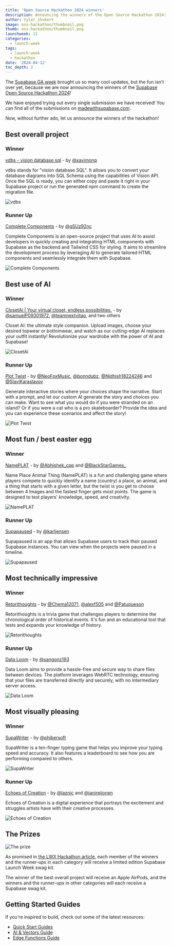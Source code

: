 ```yaml
---
title: 'Open Source Hackathon 2024 winners'
description: Announcing the winners of the Open Source Hackathon 2024!
author: tyler_shukert
image: oss-hackathon/thumbnail.png
thumb: oss-hackathon/thumbnail.png
launchweek: 11
categories:
  - launch-week
tags:
  - launch-week
  - hackathon
date: '2024-04-12'
toc_depth: 2
---
```


The [Supabase GA week](https://supabase.com/ga-week) brought us so many cool updates, but the fun isn’t over yet, because we are now announcing the winners of the [Supabase Open Source Hackathon 2024](https://supabase.com/blog/supabase-oss-hackathon)!

We have enjoyed trying out every single submission we have received! You can find all of the submissions on [madewithsupabase.com](https://www.madewithsupabase.com/).

Now, without further ado, let us announce the winners of the hackathon!

## Best overall project

### Winner

[vdbs - vision database sql](https://github.com/xavimondev/vdbs) - by [@xavimonp](https://twitter.com/xavimonp)

vdbs stands for "vision database SQL". It allows you to convert your database diagrams into SQL Schema using the capabilities of Vision API. Once the SQL is ready, you can either copy and paste it right in your Supabase project or run the generated npm command to create the migration file.

![vdbs](/images/blog/oss-hackathon-winners/vdbs.png)

### Runner Up

[Complete Components](https://github.com/gSUz92nc/Complete-Components/) - by [@gSUz92nc](https://github.com/gSUz92nc)

Complete Components is an open-source project that uses AI to assist developers in quickly creating and integrating HTML components with Supabase as the backend and Tailwind CSS for styling. It aims to streamline the development process by leveraging AI to generate tailored HTML components and seamlessly integrate them with Supabase.

![Complete Components](/images/blog/oss-hackathon-winners/complete-components.png)

## Best use of AI

### Winner

[ClosetAi | Your virtual closet, endless possibilities.](https://github.com/ineffablesam/closet-ai#closet-ai--revamp-your-style-effortlessly) - by [@samuelP09301972](https://twitter.com/samuelP09301972), [@teamnextvitap](https://twitter.com/teamnextvitap), and two others

Closet AI: the ultimate style companion. Upload images, choose your desired topwear or bottomwear, and watch as our cutting-edge AI replaces your outfit instantly! Revolutionize your wardrobe with the power of AI and Supabase!

![ClosetAi](/images/blog/oss-hackathon-winners/closetai.png)

### Runner Up

[Plot Twist](https://github.com/NeoFoxxo/plottwist) - by [@NeoFoxMusic](https://twitter.com/NeoFoxMusic), [@bonndubz](https://twitter.com/bonndubz), [@Nidhish18224246](https://twitter.com/Nidhish18224246) and [@SlaviKaraslavov](https://twitter.com/SlaviKaraslavov)

Generate interactive stories where your choices shape the narrative. Start with a prompt, and let our custom AI generate the story and choices you can make. Want to see what you would do if you were stranded on an island? Or if you were a cat who is a pro skateboarder? Provide the idea and you can experience these scenarios and affect the story!

![Plot Twist](/images/blog/oss-hackathon-winners/plot-twist.png)

## Most fun / best easter egg

### Winner

[NamePLAT](https://github.com/Git-Prakhar/npat-game) - by [@Abhishek_cpp](https://twitter.com/Abhishek_cpp) and [@BlackStarGames\_](https://twitter.com/BlackStarGames_)

Name Place Animal Thing (NamePLAT) is a fun and challenging game where players compete to quickly identify a name (country) a place, an animal, and a thing that starts with a given letter, but the twist is you get to choose between 4 Images and the fastest finger gets most points. The game is designed to test players' knowledge, speed, and creativity.

![NamePLAT](/images/blog/oss-hackathon-winners/nameplat.png)

### Runner Up

[Supapaused](https://github.com/jensen/supapaused) - by [@karljensen](https://twitter.com/karljensen)

Supapaused is an app that allows Supabase users to track their paused Supabase instances. You can view when the projects were paused in a timeline.

![Supapaused](/images/blog/oss-hackathon-winners/supapaused.png)

## Most technically impressive

### Winner

[Retorithoughts](https://github.com/Jcampillo1207/Retoritoughts) - by [@Chema12071](https://twitter.com/Chema12071), [@alexf505](https://twitter.com/alexf505) and [@Patuqueson](https://twitter.com/Patuqueson)

Retorithoughts is a trivia game that challenges players to determine the chronological order of historical events. It's fun and an educational tool that tests and expands your knowledge of history.

![Retorithoughts](/images/blog/oss-hackathon-winners/retorithoughts.png)

### Runner Up

[Data Loom](https://github.com/sangonz193/data-loom) - by [@sangonz193](https://github.com/sangonz193)

Data Loom aims to provide a hassle-free and secure way to share files between devices. The platform leverages WebRTC technology, ensuring that your files are transferred directly and securely, with no intermediary server access.

![Data Loom](/images/blog/oss-hackathon-winners/data-loom.png)

## Most visually pleasing

### Winner

[SupaWriter](https://github.com/phibersoft/supawriter.git) - by [@phibersoft](https://github.com/phibersoft)

SupaWriter is a ten-finger typing game that helps you improve your typing speed and accuracy. It also features a leaderboard to see how you are performing compared to others.

![SupaWriter](/images/blog/oss-hackathon-winners/supawriter.png)

### Runner Up

[Echoes of Creation](https://github.com/laznic/echoes-of-creation) - by [@laznic](https://twitter.com/laznic) and [@janireijonen](https://twitter.com/janireijonen)

Echoes of Creation is a digital experience that portrays the excitement and struggles artists have with their creative processes.

![Echoes of Creation](/images/blog/oss-hackathon-winners/echos-of-creation.png)

## The Prizes

![The prize](/images/blog/oss-hackathon-winners/prize.png)

As promised in [the LWX Hackathon article](https://supabase.com/blog/supabase-hackathon-lwx), each member of the winners and the runner-ups in each category will receive a limited edition Supabase Launch Week swag kit.

The winner of the best overall project will receive an Apple AirPods, and the winners and the runner-ups in other categories will each receive a Supabase swag kit.

## Getting Started Guides

If you're inspired to build, check out some of the latest resources:

- [Quick Start Guides](https://supabase.com/docs/guides/getting-started)
- [AI & Vectors Guide](https://supabase.com/docs/guides/ai)
- [Edge Functions Guide](https://supabase.com/docs/guides/functions)
